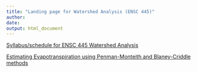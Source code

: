 ```yaml
---
title: "Landing page for Watershed Analysis (ENSC 445)"
author: 
date: 
output: html_document
---
```


[Syllabus/schedule for ENSC 445 Watershed Analysis](ENSC_445_Syllabus.html){target="_blank"}

[Estimating Evapotranspiration using Penman-Monteith and Blaney-Criddle methods](et/ET_PM_vs_BC.html){target="_blank"}